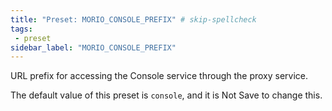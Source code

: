 ```yaml
---
title: "Preset: MORIO_CONSOLE_PREFIX" # skip-spellcheck
tags:
 - preset
sidebar_label: "MORIO_CONSOLE_PREFIX"
---
```


URL prefix for accessing the Console service through the proxy service.

<Note>

The default value of this preset is `console`, and it is <Label style="danger">Not Save</Label> to change this.

</Note>
